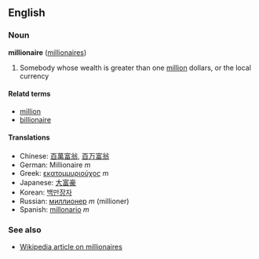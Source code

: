 ==English==
===Noun===
'''millionaire''' ([[millionaires]])

# Somebody whose wealth is greater than one [[million]] dollars, or the local currency<!-- this probably depends on the value of the local currency -->

====Relatd terms====
*[[million]]
*[[billionaire]]

====Translations====
*Chinese: [[百萬富翁]], [[百万富翁]]
*German: Millionaire ''m''
*Greek: [[εκατομμυριούχος]] ''m''
*Japanese: [[大富豪]]
*Korean: [[백만장자]]
*Russian: [[миллионер]] ''m'' (millioner)
*Spanish: [[millonario]] ''m''

===See also===
*[[w:millionaire|Wikipedia article on millionaires]]
